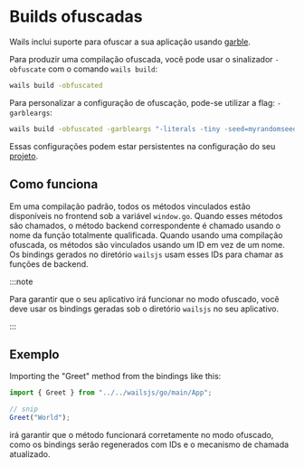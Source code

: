 # Builds ofuscadas

Wails inclui suporte para ofuscar a sua aplicação usando [garble](https://github.com/burrowers/garble).

Para produzir uma compilação ofuscada, você pode usar o sinalizador `-obfuscate` com o comando `wails build`:

```bash
wails build -obfuscated
```

Para personalizar a configuração de ofuscação, pode-se utilizar a flag: `-garbleargs`:

```bash
wails build -obfuscated -garbleargs "-literals -tiny -seed=myrandomseed"
```

Essas configurações podem estar persistentes na configuração do seu [projeto](../reference/project-config).

## Como funciona

Em uma compilação padrão, todos os métodos vinculados estão disponíveis no frontend sob a variável `window.go`. Quando esses métodos são chamados, o método backend correspondente é chamado usando o nome da função totalmente qualificada. Quando usando uma compilação ofuscada, os métodos são vinculados usando um ID em vez de um nome. Os bindings gerados no diretório `wailsjs` usam esses IDs para chamar as funções de backend.

:::note

Para garantir que o seu aplicativo irá funcionar no modo ofuscado, você deve usar os bindings geradas sob o diretório `wailsjs` no seu aplicativo.

:::

## Exemplo

Importing the "Greet" method from the bindings like this:

```js
import { Greet } from "../../wailsjs/go/main/App";

// snip
Greet("World");
```

irá garantir que o método funcionará corretamente no modo ofuscado, como os bindings serão regenerados com IDs e o mecanismo de chamada atualizado.

